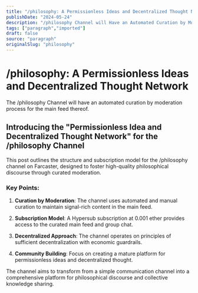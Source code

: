 ```yaml
---
title: "/philosophy: A Permissionless Ideas and Decentralized Thought Network"
publishDate: "2024-05-24"
description: "/philosophy Channel will Have an Automated Curation by Moderation Process for the Main Feed thereof...."
tags: ["paragraph","imported"]
draft: false
source: "paragraph"
originalSlug: "philosophy"
---
```


# /philosophy: A Permissionless Ideas and Decentralized Thought Network

The /philosophy Channel will have an automated curation by moderation process for the main feed thereof.

## Introducing the "Permissionless Idea and Decentralized Thought Network" for the /philosophy Channel

This post outlines the structure and subscription model for the /philosophy channel on Farcaster, designed to foster high-quality philosophical discourse through curated moderation.

### Key Points:

1. **Curation by Moderation**: The channel uses automated and manual curation to maintain signal-rich content in the main feed.

2. **Subscription Model**: A Hypersub subscription at 0.001 ether provides access to the curated main feed and group chat.

3. **Decentralized Approach**: The channel operates on principles of sufficient decentralization with economic guardrails.

4. **Community Building**: Focus on creating a mature platform for permissionless ideas and decentralized thought.

The channel aims to transform from a simple communication channel into a comprehensive platform for philosophical discourse and collective knowledge sharing.

